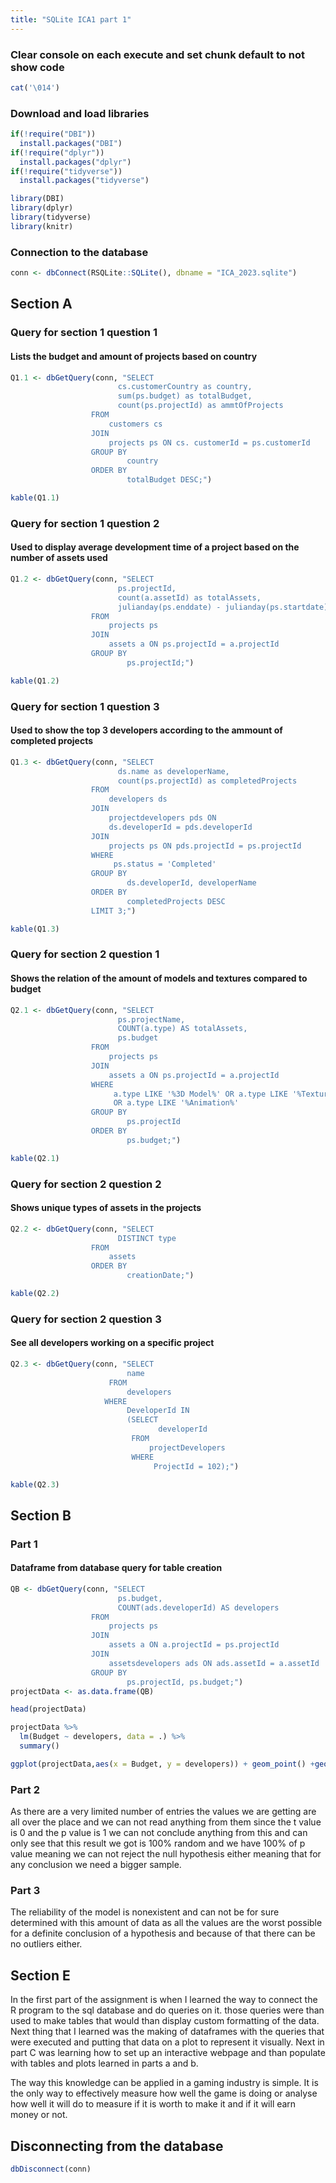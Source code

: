 ```yaml
---
title: "SQLite ICA1 part 1"
---
```


### Clear console on each execute and set chunk default to not show code

```r
cat('\014')
```

### Download and load libraries

```r
if(!require("DBI"))
  install.packages("DBI")
if(!require("dplyr"))
  install.packages("dplyr")
if(!require("tidyverse"))
  install.packages("tidyverse")

library(DBI)
library(dplyr)
library(tidyverse)
library(knitr)
```

### Connection to the database

```r
conn <- dbConnect(RSQLite::SQLite(), dbname = "ICA_2023.sqlite")
```

## Section A

### Query for section 1 question 1

#### Lists the budget and amount of projects based on country

```r
Q1.1 <- dbGetQuery(conn, "SELECT 
                        cs.customerCountry as country, 
                        sum(ps.budget) as totalBudget,
                        count(ps.projectId) as ammtOfProjects 
                  FROM 
                      customers cs 
                  JOIN 
                      projects ps ON cs. customerId = ps.customerId 
                  GROUP BY 
                          country 
                  ORDER BY 
                          totalBudget DESC;")

kable(Q1.1)
```

### Query for section 1 question 2

#### Used to display average development time of a project based on the number of assets used

```r
Q1.2 <- dbGetQuery(conn, "SELECT 
                        ps.projectId,
                        count(a.assetId) as totalAssets,
                        julianday(ps.enddate) - julianday(ps.startdate)                             as avgDevTime
                  FROM  
                      projects ps
                  JOIN
                      assets a ON ps.projectId = a.projectId
                  GROUP BY
                          ps.projectId;")

kable(Q1.2)
```

### Query for section 1 question 3

#### Used to show the top 3 developers according to the ammount of completed projects

```r
Q1.3 <- dbGetQuery(conn, "SELECT
                        ds.name as developerName,
                        count(ps.projectId) as completedProjects
                  FROM
                      developers ds
                  JOIN
                      projectdevelopers pds ON 
                      ds.developerId = pds.developerId
                  JOIN
                      projects ps ON pds.projectId = ps.projectId
                  WHERE
                       ps.status = 'Completed'
                  GROUP BY
                          ds.developerId, developerName
                  ORDER BY
                          completedProjects DESC
                  LIMIT 3;")

kable(Q1.3)
```

### Query for section 2 question 1

#### Shows the relation of the amount of models and textures compared to budget

```r
Q2.1 <- dbGetQuery(conn, "SELECT
                        ps.projectName,
                        COUNT(a.type) AS totalAssets,
                        ps.budget
                  FROM
                      projects ps
                  JOIN
                      assets a ON ps.projectId = a.projectId
                  WHERE 
                       a.type LIKE '%3D Model%' OR a.type LIKE '%Texture%'
                       OR a.type LIKE '%Animation%'
                  GROUP BY
                          ps.projectId
                  ORDER BY 
                          ps.budget;")

kable(Q2.1)
```

### Query for section 2 question 2

#### Shows unique types of assets in the projects

```r
Q2.2 <- dbGetQuery(conn, "SELECT
                        DISTINCT type
                  FROM
                      assets
                  ORDER BY 
                          creationDate;")

kable(Q2.2)
```

### Query for section 2 question 3

#### See all developers working on a specific project

```r
Q2.3 <- dbGetQuery(conn, "SELECT
                          name
                      FROM
                          developers
                     WHERE
                          DeveloperId IN 
                          (SELECT
                                 developerId
                           FROM
                               projectDevelopers
                           WHERE
                                ProjectId = 102);")

kable(Q2.3)
```

## Section B

### Part 1

#### Dataframe from database query for table creation

```r
QB <- dbGetQuery(conn, "SELECT
                        ps.budget,
                        COUNT(ads.developerId) AS developers
                  FROM
                      projects ps
                  JOIN
                      assets a ON a.projectId = ps.projectId
                  JOIN
                      assetsdevelopers ads ON ads.assetId = a.assetId
                  GROUP BY
                          ps.projectId, ps.budget;")
projectData <- as.data.frame(QB)

head(projectData)

projectData %>%
  lm(Budget ~ developers, data = .) %>%
  summary()

ggplot(projectData,aes(x = Budget, y = developers)) + geom_point() +geom_smooth(method = "lm")
```

### Part 2

As there are a very limited number of entries the values we are getting are all over the place and we can not read anything from them since the t value is 0 and the p value is 1 we can not conclude anything from this and can only see that this result we got is 100% random and we have 100% of p value meaning we can not reject the null hypothesis either meaning that for any conclusion we need a bigger sample.

### Part 3

The reliability of the model is nonexistent and can not be for sure determined with this amount of data as all the values are the worst possible for a definite conclusion of a hypothesis and because of that there can be no outliers either.

## Section E

In the first part of the assignment is when I learned the way to connect the R program to the sql database and do queries on it. those queries were than used to make tables that would than display custom formatting of the data. Next thing that I learned was the making of dataframes with the queries that were executed and putting that data on a plot to represent it visually. Next in part C was learning how to set up an interactive webpage and than populate with tables and plots learned in parts a and b.

The way this knowledge can be applied in a gaming industry is simple. It is the only way to effectively measure how well the game is doing or analyse how well it will do to measure if it is worth to make it and if it will earn money or not.

## Disconnecting from the database

```r
dbDisconnect(conn)
```
